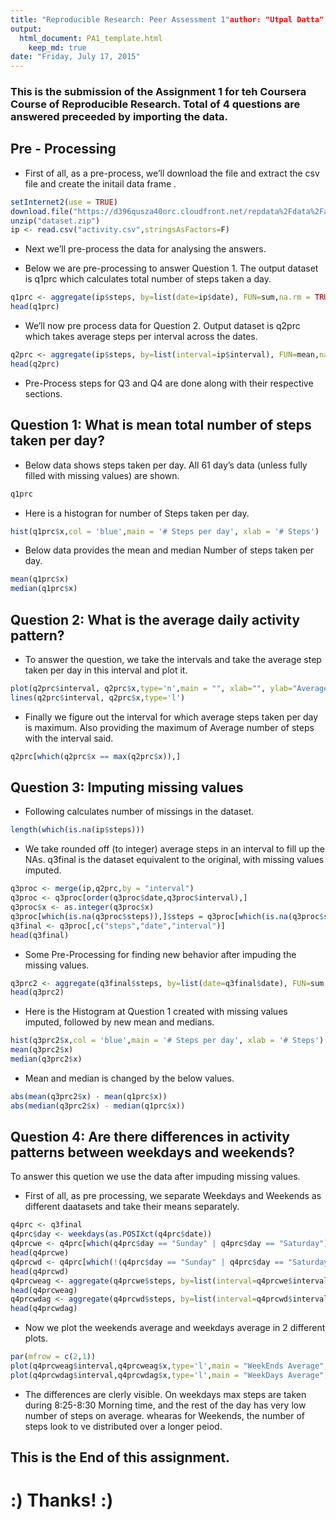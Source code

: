 ```yaml
---
title: "Reproducible Research: Peer Assessment 1"author: "Utpal Datta"
output: 
  html_document: PA1_template.html
    keep_md: true
date: "Friday, July 17, 2015"
---
```





### This is the submission of the Assignment 1 for teh Coursera Course of Reproducible Research. Total of 4 questions are answered preceeded by importing the data.


## Pre - Processing

- First of all, as a pre-process, we'll download the file and extract the csv file and create the initail data frame .


```r
setInternet2(use = TRUE)
download.file("https://d396qusza40orc.cloudfront.net/repdata%2Fdata%2Factivity.zip", dest="dataset.zip", mode="wb") 
unzip("dataset.zip")
ip <- read.csv("activity.csv",stringsAsFactors=F)
```

- Next we'll pre-process the data for analysing the answers. 


- Below we are pre-processing to answer Question 1. The output dataset is q1prc which calculates total number of steps taken a day.


``` r
q1prc <- aggregate(ip$steps, by=list(date=ip$date), FUN=sum,na.rm = TRUE)
head(q1prc)
```


- We'll now pre process data for Question 2. Output dataset is q2prc which takes average steps per interval across the dates.


``` r
q2prc <- aggregate(ip$steps, by=list(interval=ip$interval), FUN=mean,na.rm = TRUE)
head(q2prc)
```

- Pre-Process steps for Q3 and Q4 are done along with their respective sections.



## Question 1: What is mean total number of steps taken per day?


- Below data shows steps taken per day. All 61 day's data (unless fully filled with missing values) are shown.
```r
q1prc
```


- Here is a histogran for number of Steps taken per day. 
```r
hist(q1prc$x,col = 'blue',main = '# Steps per day', xlab = '# Steps')
```


- Below data provides the mean and median Number of steps taken per day. 
```r
mean(q1prc$x)
median(q1prc$x)
``` 



## Question 2: What is the average daily activity pattern?


- To answer the question, we take the intervals and take the average step taken per day in this interval and plot it.
```r
plot(q2prc$interval, q2prc$x,type='n',main = "", xlab="", ylab="Average Daily Activity Pattern")
lines(q2prc$interval, q2prc$x,type='l')
```


- Finally we figure out the interval for which average steps taken per day is maximum. Also providing the maximum of Average number of steps with the interval said.
```r
q2prc[which(q2prc$x == max(q2prc$x)),]
```



## Question 3: Imputing missing values


- Following calculates number of missings in the dataset.
```r
length(which(is.na(ip$steps)))
```


- We take rounded off (to integer) average steps in an interval to fill up the NAs. q3final is the dataset equivalent to the original, with missing values imputed.


```r
q3proc <- merge(ip,q2prc,by = "interval")
q3proc <- q3proc[order(q3proc$date,q3proc$interval),]
q3proc$x <- as.integer(q3proc$x)
q3proc[which(is.na(q3proc$steps)),]$steps = q3proc[which(is.na(q3proc$steps)),]$x
q3final <- q3proc[,c("steps","date","interval")]
head(q3final)
```


- Some Pre-Processing for finding new behavior after impuding the missing values.
```r
q3prc2 <- aggregate(q3final$steps, by=list(date=q3final$date), FUN=sum,na.rm = TRUE)
head(q3prc2)
```


- Here is the Histogram at Question 1 created with missing values imputed, followed by new mean and medians.
```r
hist(q3prc2$x,col = 'blue',main = '# Steps per day', xlab = '# Steps')
mean(q3prc2$x)
median(q3prc2$x)
```


- Mean and median is changed by the below values.
```r
abs(mean(q3prc2$x) - mean(q1prc$x))
abs(median(q3prc2$x) - median(q1prc$x))
```



## Question 4: Are there differences in activity patterns between weekdays and weekends?


To answer this quetion we use the data after impuding missing values. 


- First of all, as pre processing, we separate Weekdays and Weekends as different daatasets and take their means separately.
```r
q4prc <- q3final
q4prc$day <- weekdays(as.POSIXct(q4prc$date))
q4prcwe <- q4prc[which(q4prc$day == "Sunday" | q4prc$day == "Saturday"),]
head(q4prcwe)
q4prcwd <- q4prc[which(!(q4prc$day == "Sunday" | q4prc$day == "Saturday")),]
head(q4prcwd)
q4prcweag <- aggregate(q4prcwe$steps, by=list(interval=q4prcwe$interval), FUN=mean,na.rm = TRUE)
head(q4prcweag)
q4prcwdag <- aggregate(q4prcwd$steps, by=list(interval=q4prcwd$interval), FUN=mean,na.rm = TRUE)
head(q4prcwdag)
```


- Now we plot the weekends average and weekdays average in 2 different plots.
```r
par(mfrow = c(2,1))
plot(q4prcweag$interval,q4prcweag$x,type='l',main = "WeekEnds Average", xlab="", ylab="Steps per Interval") 
plot(q4prcwdag$interval,q4prcwdag$x,type='l',main = "WeekDays Average", xlab="", ylab="Steps per Interval") 

```


- The differences are clerly visible. On weekdays max steps are taken during 8:25-8:30 Morning time, and the rest of the day has very low number of steps on average. whearas for Weekends, the number of steps look to ve distributed over a longer peiod.




## This is the End of this assignment.



#                           :)  Thanks! :)
